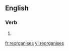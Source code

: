 {{also|réorganisés|réorganises|re-organises}}
==English==

===Verb===
{{head|en|verb form}}

# {{en-third-person singular of|reorganise}}

[[fr:reorganises]]
[[vi:reorganises]]